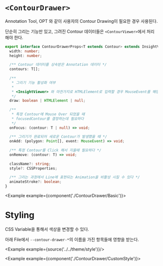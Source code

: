 
# `<ContourDrawer>`

Annotation Tool, OPT 와 같이 사용자의 Contour Drawing이 필요한 경우 사용된다.

단순히 그리는 기능만 있고, 그려진 Contour 데이터들은 `<ContourViewer>`에서 처리해야 한다.

```ts
export interface ContourDrawerProps<T extends Contour> extends InsightViewerGuestProps {
  width: number;
  height: number;
  
  /** Contour 데이터를 상속받은 Annotation 데이터 */
  contours: T[];
  
  /**
   * 그리기 기능 활성화 여부
   *
   * <InsightViewer> 와 마찬가지로 HTMLElement로 입력할 경우 MouseEvent를 해당 HTMLElement를 사용해서 처리한다
   */
  draw: boolean | HTMLElement | null;
  
  /**
   * 특정 Contour에 Mouse Over 되었을 때
   * focusedContour를 결정하는데 필요하다
   */
  onFocus: (contour: T | null) => void;
  
  /** 그리기가 완료되어 새로운 Contour가 발생했을 때 */
  onAdd: (polygon: Point[], event: MouseEvent) => void;
  
  /** 특정 Contour를 Click 해서 지울때 필요하다 */
  onRemove: (contour: T) => void;
  
  className?: string;
  style?: CSSProperties;
  
  /** 그리는 과정에서 Line에 표현되는 Animation을 비활성 시킬 수 있다 */
  animateStroke?: boolean;
}
```

<Example example={component('./ContourDrawer/Basic')}>
  <InsightViewerPreview height={720}/>
</Example>

# Styling

CSS Variable을 통해서 색상을 변경할 수 있다.

아래 File에서 `--contour-drawer-*`의 이름을 가진 항목들에 영향을 받는다.

<Example example={source('../../theme/style')}/>

<Example example={component('./ContourDrawer/CustomStyle')}>
  <InsightViewerPreview height={720}/>
</Example>